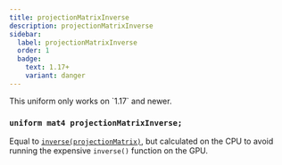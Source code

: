 ```yaml
---
title: projectionMatrixInverse
description: projectionMatrixInverse
sidebar:
  label: projectionMatrixInverse
  order: 1
  badge:
    text: 1.17+
    variant: danger
---
```


<Aside type="danger">This uniform only works on `1.17` and newer.</Aside>

### `uniform mat4 projectionMatrixInverse;`

Equal to [`inverse(projectionMatrix)`](/reference/uniforms/matrices/projectionmatrix), but calculated on the CPU to avoid running the expensive `inverse()` function on the GPU.